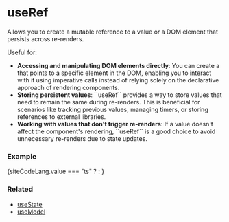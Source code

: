 
# useRef

Allows you to create a mutable reference to a value or a DOM element 
that persists across re-renders.

Useful for:
<ul>
  <li><b>Accessing and manipulating DOM elements directly</b>: You can create a <CodePreview data={refTypePreview} /> that points to a specific element in the DOM, enabling you to interact with it using imperative calls instead of relying solely on the declarative approach of rendering components.</li>
  <li><b>Storing persistent values</b>: ``useRef`` provides a way to store values that need to remain the same during re-renders. This is beneficial for scenarios like tracking previous values, managing timers, or storing references to external libraries.</li>
  <li><b>Working with values that don't trigger re-renders</b>: If a value doesn't affect the component's rendering, ``useRef`` is a good choice to avoid unnecessary re-renders due to state updates.</li>
</ul>


### Example

<CopyInnerText>
{siteCodeLang.value === "ts" ? <ExampleCodeTS /> : <ExampleCode />}
</CopyInnerText>

### Related
<ul>
  <li><a href="/docs/hooks/useState">useState</a></li>
  <li><a href="/docs/hooks/useModel">useModel</a></li>
</ul>